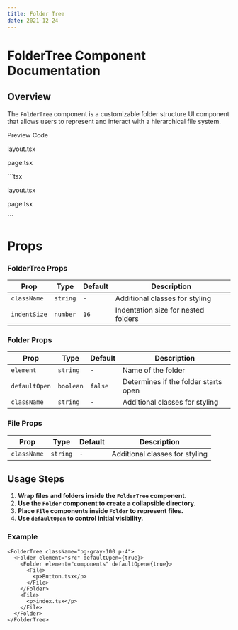 ```yaml
---
title: Folder Tree
date: 2021-12-24
---
```


# FolderTree Component Documentation

## Overview
The `FolderTree` component is a customizable folder structure UI component that allows users to represent and interact with a hierarchical file system.


<Tabs defaultValue="preview" size="sm" className="w-full">
  <TabsList className="grid w-[30%] grid-cols-2">
    <Tab value="preview">Preview</Tab>
    <Tab value="code">Code</Tab>
  </TabsList>
  <TabsContent value="preview">
    <Preview >
    <FolderTree className="overflow-hidden bg-background p-2">
  <Folder element="src" defaultOpen={true}>
    <Folder element="app" defaultOpen={true}>
      <File>
        <p>layout.tsx</p>
      </File>
      <File>
        <p>page.tsx</p>
      </File>
    </Folder>
  </Folder>
</FolderTree>
    </Preview>
  </TabsContent>
  <TabsContent value="code">
  ```tsx
<FolderTree className="overflow-hidden bg-background p-2">
  <Folder element="src" defaultOpen={true}>
    <Folder element="app" defaultOpen={true}>
      <File>
        <p>layout.tsx</p>
      </File>
      <File>
        <p>page.tsx</p>
      </File>
    </Folder>
  </Folder>
</FolderTree>
```
  </TabsContent>
</Tabs>

# Props
### FolderTree Props
| Prop       | Type      | Default | Description |
|------------|----------|---------|-------------|
| `className` | `string` | `-` | Additional classes for styling |
| `indentSize` | `number` | `16` | Indentation size for nested folders |

### Folder Props
| Prop        | Type      | Default  | Description |
|-------------|----------|----------|-------------|
| `element`   | `string`  | `-` | Name of the folder |
| `defaultOpen` | `boolean` | `false` | Determines if the folder starts open |
| `className` | `string` | `-` | Additional classes for styling |

### File Props
| Prop       | Type     | Default | Description |
|------------|---------|---------|-------------|
| `className` | `string` | `-` | Additional classes for styling |

## Usage Steps
1. **Wrap files and folders inside the `FolderTree` component.**
2. **Use the `Folder` component to create a collapsible directory.**
3. **Place `File` components inside `Folder` to represent files.**
4. **Use `defaultOpen` to control initial visibility.**

### Example
```tsx
<FolderTree className="bg-gray-100 p-4">
  <Folder element="src" defaultOpen={true}>
    <Folder element="components" defaultOpen={true}>
      <File>
        <p>Button.tsx</p>
      </File>
    </Folder>
    <File>
      <p>index.tsx</p>
    </File>
  </Folder>
</FolderTree>
```


